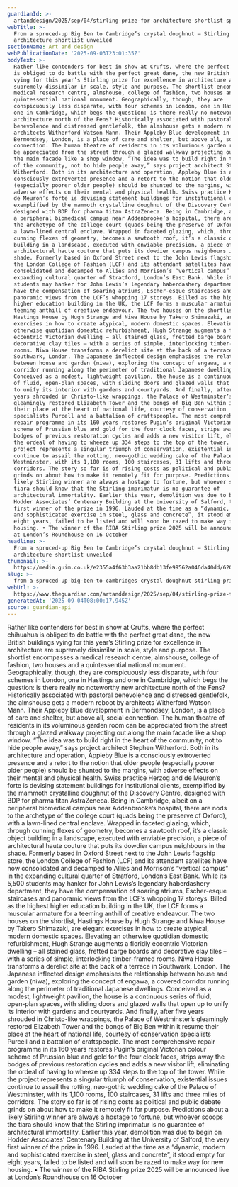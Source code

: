 ```yaml
---
guardianId: >-
  artanddesign/2025/sep/04/stirling-prize-for-architecture-shortlist-spruced-up-big-ben-cambridge-crystal-donut
webTitle: >-
  From a spruced-up Big Ben to Cambridge’s crystal doughnut – Stirling prize for
  architecture shortlist unveiled
sectionName: Art and design
webPublicationDate: '2025-09-03T23:01:35Z'
bodyText: >-
  Rather like contenders for best in show at Crufts, where the perfect chihuahua
  is obliged to do battle with the perfect great dane, the new British buildings
  vying for this year’s Stirling prize for excellence in architecture are
  supremely dissimilar in scale, style and purpose. The shortlist encompasses a
  medical research centre, almshouse, college of fashion, two houses and a
  quintessential national monument. Geographically, though, they are
  conspicuously less disparate, with four schemes in London, one in Hastings and
  one in Cambridge, which begs the question: is there really no noteworthy new
  architecture north of the Fens? Historically associated with pastoral
  benevolence and distressed gentlefolk, the almshouse gets a modern reboot by
  architects Witherford Watson Mann. Their Appleby Blue development in
  Bermondsey, London, is a place of care and shelter, but above all, social
  connection. The human theatre of residents in its voluminous garden room can
  be appreciated from the street through a glazed walkway projecting out along
  the main facade like a shop window. “The idea was to build right in the heart
  of the community, not to hide people away,” says project architect Stephen
  Witherford. Both in its architecture and operation, Appleby Blue is a
  consciously extroverted presence and a retort to the notion that older people
  (especially poorer older people) should be shunted to the margins, with
  adverse effects on their mental and physical health. Swiss practice Herzog and
  de Meuron’s forte is devising statement buildings for institutional clients,
  exemplified by the mammoth crystalline doughnut of the Discovery Centre,
  designed with BDP for pharma titan AstraZeneca. Being in Cambridge, albeit on
  a peripheral biomedical campus near Addenbrooke’s hospital, there are nods to
  the archetype of the college court (quads being the preserve of Oxford), with
  a lawn-lined central enclave. Wrapped in faceted glazing, which, through
  cunning flexes of geometry, becomes a sawtooth roof, it’s a classic object
  building in a landscape, executed with enviable precision, a piece of
  architectural haute couture that puts its dowdier campus neighbours in the
  shade. Formerly based in Oxford Street next to the John Lewis flagship store,
  the London College of Fashion (LCF) and its attendant satellites have now
  consolidated and decamped to Allies and Morrison’s “vertical campus” in the
  expanding cultural quarter of Stratford, London’s East Bank. While its 5,500
  students may hanker for John Lewis’s legendary haberdashery department, they
  have the compensation of soaring atriums, Escher-esque staircases and
  panoramic views from the LCF’s whopping 17 storeys. Billed as the highest
  higher education building in the UK, the LCF forms a muscular armature for a
  teeming anthill of creative endeavour. The two houses on the shortlist,
  Hastings House by Hugh Strange and Niwa House by Takero Shimazaki, are elegant
  exercises in how to create atypical, modern domestic spaces. Elevating an
  otherwise quotidian domestic refurbishment, Hugh Strange augments a floridly
  eccentric Victorian dwelling – all stained glass, fretted barge boards and
  decorative clay tiles – with a series of simple, interlocking timber-framed
  rooms. Niwa House transforms a derelict site at the back of a terrace in
  Southwark, London. The Japanese inflected design emphasises the relationship
  between house and garden (niwa), exploring the concept of engawa, a covered
  corridor running along the perimeter of traditional Japanese dwellings.
  Conceived as a modest, lightweight pavilion, the house is a continuous series
  of fluid, open-plan spaces, with sliding doors and glazed walls that open up
  to unify its interior with gardens and courtyards. And finally, after five
  years shrouded in Christo-like wrappings, the Palace of Westminster’s
  gleamingly restored Elizabeth Tower and the bongs of Big Ben within it resume
  their place at the heart of national life, courtesy of conservation
  specialists Purcell and a battalion of craftspeople. The most comprehensive
  repair programme in its 160 years restores Pugin’s original Victorian colour
  scheme of Prussian blue and gold for the four clock faces, strips away the
  bodges of previous restoration cycles and adds a new visitor lift, eliminating
  the ordeal of having to wheeze up 334 steps to the top of the tower. While the
  project represents a singular triumph of conservation, existential issues
  continue to assail the rotting, neo-gothic wedding cake of the Palace of
  Westminster, with its 1,100 rooms, 100 staircases, 31 lifts and three miles of
  corridors. The story so far is of rising costs as political and public debate
  grinds on about how to make it remotely fit for purpose. Predictions about a
  likely Stirling winner are always a hostage to fortune, but whoever scoops the
  tiara should know that the Stirling imprimatur is no guarantee of
  architectural immortality. Earlier this year, demolition was due to begin on
  Hodder Associates’ Centenary Building at the University of Salford, the very
  first winner of the prize in 1996. Lauded at the time as a “dynamic, modern
  and sophisticated exercise in steel, glass and concrete”, it stood empty for
  eight years, failed to be listed and will soon be razed to make way for new
  housing. • The winner of the RIBA Stirling prize 2025 will be announced live
  at London’s Roundhouse on 16 October
headline: >-
  From a spruced-up Big Ben to Cambridge’s crystal doughnut – Stirling prize for
  architecture shortlist unveiled
thumbnail: >-
  https://media.guim.co.uk/e2355a4f63b3aa21bb8db13fe99562a046da40dd/620_0_6880_5504/500.jpg
slug: >-
  from-a-spruced-up-big-ben-to-cambridges-crystal-doughnut-stirling-prize-for-architecture-shortlist-unveiled
webUrl: >-
  https://www.theguardian.com/artanddesign/2025/sep/04/stirling-prize-for-architecture-shortlist-spruced-up-big-ben-cambridge-crystal-donut
generatedAt: '2025-09-04T08:00:17.945Z'
source: guardian-api
---
```

Rather like contenders for best in show at Crufts, where the perfect chihuahua is obliged to do battle with the perfect great dane, the new British buildings vying for this year’s Stirling prize for excellence in architecture are supremely dissimilar in scale, style and purpose. The shortlist encompasses a medical research centre, almshouse, college of fashion, two houses and a quintessential national monument. Geographically, though, they are conspicuously less disparate, with four schemes in London, one in Hastings and one in Cambridge, which begs the question: is there really no noteworthy new architecture north of the Fens? Historically associated with pastoral benevolence and distressed gentlefolk, the almshouse gets a modern reboot by architects Witherford Watson Mann. Their Appleby Blue development in Bermondsey, London, is a place of care and shelter, but above all, social connection. The human theatre of residents in its voluminous garden room can be appreciated from the street through a glazed walkway projecting out along the main facade like a shop window. “The idea was to build right in the heart of the community, not to hide people away,” says project architect Stephen Witherford. Both in its architecture and operation, Appleby Blue is a consciously extroverted presence and a retort to the notion that older people (especially poorer older people) should be shunted to the margins, with adverse effects on their mental and physical health. Swiss practice Herzog and de Meuron’s forte is devising statement buildings for institutional clients, exemplified by the mammoth crystalline doughnut of the Discovery Centre, designed with BDP for pharma titan AstraZeneca. Being in Cambridge, albeit on a peripheral biomedical campus near Addenbrooke’s hospital, there are nods to the archetype of the college court (quads being the preserve of Oxford), with a lawn-lined central enclave. Wrapped in faceted glazing, which, through cunning flexes of geometry, becomes a sawtooth roof, it’s a classic object building in a landscape, executed with enviable precision, a piece of architectural haute couture that puts its dowdier campus neighbours in the shade. Formerly based in Oxford Street next to the John Lewis flagship store, the London College of Fashion (LCF) and its attendant satellites have now consolidated and decamped to Allies and Morrison’s “vertical campus” in the expanding cultural quarter of Stratford, London’s East Bank. While its 5,500 students may hanker for John Lewis’s legendary haberdashery department, they have the compensation of soaring atriums, Escher-esque staircases and panoramic views from the LCF’s whopping 17 storeys. Billed as the highest higher education building in the UK, the LCF forms a muscular armature for a teeming anthill of creative endeavour. The two houses on the shortlist, Hastings House by Hugh Strange and Niwa House by Takero Shimazaki, are elegant exercises in how to create atypical, modern domestic spaces. Elevating an otherwise quotidian domestic refurbishment, Hugh Strange augments a floridly eccentric Victorian dwelling – all stained glass, fretted barge boards and decorative clay tiles – with a series of simple, interlocking timber-framed rooms. Niwa House transforms a derelict site at the back of a terrace in Southwark, London. The Japanese inflected design emphasises the relationship between house and garden (niwa), exploring the concept of engawa, a covered corridor running along the perimeter of traditional Japanese dwellings. Conceived as a modest, lightweight pavilion, the house is a continuous series of fluid, open-plan spaces, with sliding doors and glazed walls that open up to unify its interior with gardens and courtyards. And finally, after five years shrouded in Christo-like wrappings, the Palace of Westminster’s gleamingly restored Elizabeth Tower and the bongs of Big Ben within it resume their place at the heart of national life, courtesy of conservation specialists Purcell and a battalion of craftspeople. The most comprehensive repair programme in its 160 years restores Pugin’s original Victorian colour scheme of Prussian blue and gold for the four clock faces, strips away the bodges of previous restoration cycles and adds a new visitor lift, eliminating the ordeal of having to wheeze up 334 steps to the top of the tower. While the project represents a singular triumph of conservation, existential issues continue to assail the rotting, neo-gothic wedding cake of the Palace of Westminster, with its 1,100 rooms, 100 staircases, 31 lifts and three miles of corridors. The story so far is of rising costs as political and public debate grinds on about how to make it remotely fit for purpose. Predictions about a likely Stirling winner are always a hostage to fortune, but whoever scoops the tiara should know that the Stirling imprimatur is no guarantee of architectural immortality. Earlier this year, demolition was due to begin on Hodder Associates’ Centenary Building at the University of Salford, the very first winner of the prize in 1996. Lauded at the time as a “dynamic, modern and sophisticated exercise in steel, glass and concrete”, it stood empty for eight years, failed to be listed and will soon be razed to make way for new housing. • The winner of the RIBA Stirling prize 2025 will be announced live at London’s Roundhouse on 16 October
